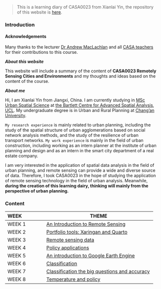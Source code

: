 > This is a learning diary of CASA0023 from Xianlai Yin, the repository of this website is [here](https://github.com/XianlaiYin/XianlaiYin.github.io/tree/main/learning_diary).

### **Introduction** {.unnumbered}

::: callout-tip
#### Acknowledgements {.unnumbered}

Many thanks to the lecturer [Dr Andrew MacLachlan](https://www.ucl.ac.uk/bartlett/casa/people/dr-andrew-maclachlan) and all [CASA teachers](https://www.ucl.ac.uk/bartlett/casa/people) for their contributions to this course.
:::

***About this website***

This website will include a summary of the content of **CASA0023 Remotely Sensing Cities and Environments** and my thoughts and ideas based on the content of the course.

***About me***

Hi, I am Xianlai Yin from Jiangxi, China. I am currently studying in [MSc Urban Spatial Science](https://www.ucl.ac.uk/prospective-students/graduate/taught-degrees/urban-spatial-science-msc) at [the Bartlett Centre for Advanced Spatial Analysis, UCL](https://www.ucl.ac.uk/bartlett/casa/). My undergraduate degree is in Urban and Rural Planning at [Chang'an University](https://en.chd.edu.cn/).

`My research experience` is mainly related to urban planning, including the study of the spatial structure of urban agglomerations based on social network analysis methods, and the study of the resilience of urban transport networks. `My work experience` is mainly in the field of urban construction, including working as an intern planner at the institute of urban planning and design and as an intern in the smart city department of a real estate company.

I am very interested in the application of spatial data analysis in the field of urban planning, and remote sensing can provide a wide and diverse source of data. Therefore, I took CASA0023 in the hope of studying the application of remote sensing technology in the field of urban analysis. Meanwhile, **during the creation of this learning dairy, thinking will mainly from the perspective of urban planning.**

### **Content** {.unnumbered}

| WEEK   | THEME                                                                                                        |
|:------------------|-----------------------------------------------------|
| WEEK 1 | [An Introduction to Remote Sensing](https://xianlaiyin.github.io/learning_diary/docs/WEEK1.html)             |
| WEEK 2 | [Portfolio tools: Xaringan and Quarto](https://xianlaiyin.github.io/learning_diary/docs/WEEK2.html)          |
| WEEK 3 | [Remote sensing data](https://xianlaiyin.github.io/learning_diary/docs/WEEK3.html)                           |
| WEEK 4 | [Policy applications](https://xianlaiyin.github.io/learning_diary/docs/WEEK4.html)                           |
| WEEK 5 | [An introduction to Google Earth Engine](https://xianlaiyin.github.io/learning_diary/docs/WEEK5.html)        |
| WEEK 6 | [Classification](https://xianlaiyin.github.io/learning_diary/docs/WEEK6.html)                                |
| WEEK 7 | [Classification the big questions and accuracy](https://xianlaiyin.github.io/learning_diary/docs/WEEK7.html) |
| WEEK 8 | [Temperature and policy](https://xianlaiyin.github.io/learning_diary/docs/WEEK8.html)                        |

